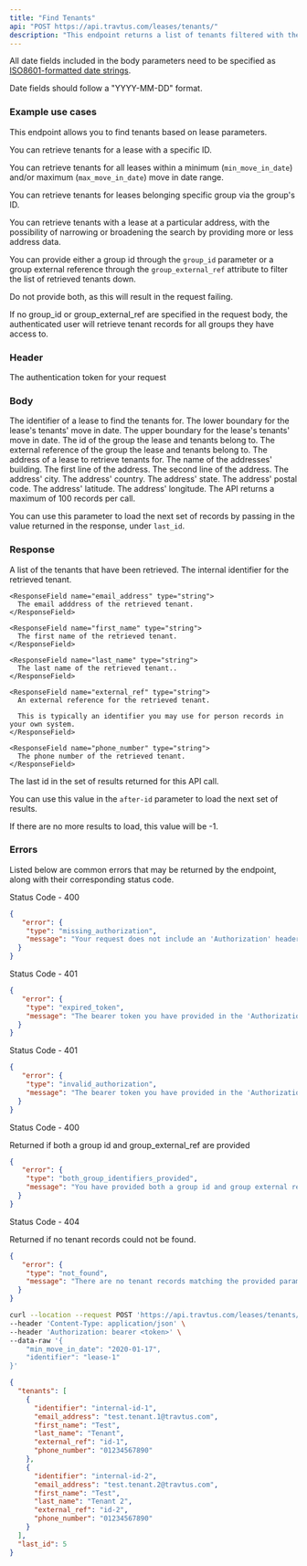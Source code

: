 ```yaml
---
title: "Find Tenants"
api: "POST https://api.travtus.com/leases/tenants/"
description: "This endpoint returns a list of tenants filtered with the specified parameters."
---
```


All date fields included in the body parameters need to be specified as [ISO8601-formatted date strings](https://en.wikipedia.org/wiki/ISO_8601).

Date fields should follow a "YYYY-MM-DD" format.

### Example use cases
This endpoint allows you to find tenants based on lease parameters.

You can retrieve tenants for a lease with a specific ID.

You can retrieve tenants for all leases within a minimum (`min_move_in_date`) and/or maximum (`max_move_in_date`) move in date range.

You can retrieve tenants for leases belonging specific group via the group's ID.

You can retrieve tenants with a lease at a particular address, with the possibility of narrowing or broadening the search by providing more or less address data.

You can provide either a group id through the `group_id` parameter or a group external reference through the `group_external_ref` attribute to filter the list of retrieved tenants down.

Do not provide both, as this will result in the request failing.

If no group_id or group_external_ref are specified in the request body, the authenticated user will retrieve tenant records for all groups they have access to.

### Header

<ParamField header="Authorization" type="string" default="none" required>
  The authentication token for your request
</ParamField>

### Body

<ParamField body="identifier" type="string" default="none">
  The identifier of a lease to find the tenants for.
</ParamField>

<ParamField body="min_move_in_date" type="string" default="none">
  The lower boundary for the lease's tenants' move in date.
</ParamField>

<ParamField body="max_move_in_date" type="string" default="none">
  The upper boundary for the lease's tenants' move in date.
</ParamField>

<ParamField body="group_id" type="string" default="none">
  The id of the group the lease and tenants belong to.
</ParamField>

<ParamField body="group_external_ref" type="string" default="none">
  The external reference of the group the lease and tenants belong to.
</ParamField>

<ParamField body="address" type="object" default="none">
  The address of a lease to retrieve tenants for.

  <Expandable>
    <ParamField body="building_name" type="string">
      The name of the addresses' building.
    </ParamField>
    <ParamField body="address_line_1" type="string">
      The first line of the address.
    </ParamField>
    <ParamField body="address_line_2" type="string">
      The second line of the address.
    </ParamField>
    <ParamField body="city" type="string">
      The address' city.
    </ParamField>
    <ParamField body="country" type="string">
      The address' country.
    </ParamField>
    <ParamField body="state" type="string">
      The address' state.
    </ParamField>
    <ParamField body="postal_code" type="string">
      The address' postal code.
    </ParamField>
    <ParamField body="latitude" type="float">
      The address' latitude.
    </ParamField>
    <ParamField body="longitude" type="float">
      The address' longitude.
    </ParamField>
  </Expandable>
</ParamField>

<ParamField body="after-id" type="string" default="1">
  The API returns a maximum of 100 records per call.

  You can use this parameter to load the next set of records by passing in the value returned in the response, under `last_id`.
</ParamField>

### Response

<ResponseField name="tenants" type="string">
  A list of the tenants that have been retrieved.
  <Expandable title="properties">
    <ResponseField name="identifier" type="string" default="none">
      The internal identifier for the retrieved tenant.
    </ResponseField>

    <ResponseField name="email_address" type="string">
      The email adddress of the retrieved tenant.
    </ResponseField>

    <ResponseField name="first_name" type="string">
      The first name of the retrieved tenant.
    </ResponseField>

    <ResponseField name="last_name" type="string">
      The last name of the retrieved tenant..
    </ResponseField>

    <ResponseField name="external_ref" type="string">
      An external reference for the retrieved tenant.
      
      This is typically an identifier you may use for person records in your own system.
    </ResponseField>

    <ResponseField name="phone_number" type="string">
      The phone number of the retrieved tenant.
    </ResponseField>
  </Expandable>
</ResponseField>
<ResponseField name="last_id" type="integer">
  The last id in the set of results returned for this API call.

  You can use this value in the `after-id` parameter to load the next set of results.

  If there are no more results to load, this value will be -1.
</ResponseField>

### Errors

Listed below are common errors that may be returned by the endpoint, along with their corresponding status code.

Status Code - 400
```json Missing Authorization header
{
   "error": {
    "type": "missing_authorization",
    "message": "Your request does not include an 'Authorization' header with a bearer token for your account."
  }
}
```

Status Code - 401
```json Expired Authorization header bearer token value
{
   "error": {
    "type": "expired_token",
    "message": "The bearer token you have provided in the 'Authorization' header has expired. Please obtain a new one."
  }
}
```

Status Code - 401
```json Invalid Authorization header bearer token value
{
   "error": {
    "type": "invalid_authorization",
    "message": "The bearer token you have provided in the 'Authorization' header is invalid."
  }
}
```

Status Code - 400

Returned if both a group id and group_external_ref are provided
```json Both group id and external ref provided for the tenant find operation
{
   "error": {
    "type": "both_group_identifiers_provided",
    "message": "You have provided both a group id and group external reference for the find tenant operation. Please only provide one of the two."
  }
}
```

Status Code - 404

Returned if no tenant records could not be found.
```json No tenant records found for the provided parameters
{
   "error": {
    "type": "not_found",
    "message": "There are no tenant records matching the provided parameters."
  }
}
```

<RequestExample>

```bash Request
curl --location --request POST 'https://api.travtus.com/leases/tenants/' \
--header 'Content-Type: application/json' \
--header 'Authorization: bearer <token>' \
--data-raw '{
    "min_move_in_date": "2020-01-17",
    "identifier": "lease-1"
}'
```

</RequestExample>

<ResponseExample>

```json Response
{
  "tenants": [
    {
      "identifier": "internal-id-1",
      "email_address": "test.tenant.1@travtus.com",
      "first_name": "Test",
      "last_name": "Tenant",
      "external_ref": "id-1",
      "phone_number": "01234567890"
    },
    {
      "identifier": "internal-id-2",
      "email_address": "test.tenant.2@travtus.com",
      "first_name": "Test",
      "last_name": "Tenant 2",
      "external_ref": "id-2",
      "phone_number": "01234567890"
    }
  ],
  "last_id": 5
}
```

</ResponseExample>
